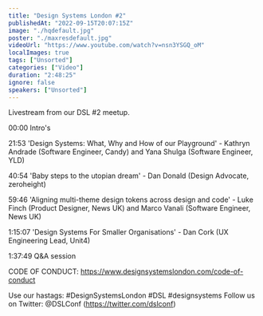 ```yaml
---
title: "Design Systems London #2"
publishedAt: "2022-09-15T20:07:15Z"
image: "./hqdefault.jpg"
poster: "./maxresdefault.jpg"
videoUrl: "https://www.youtube.com/watch?v=nsn3YSGQ_oM"
localImages: true
tags: ["Unsorted"]
categories: ["Video"]
duration: "2:48:25"
ignore: false
speakers: ["Unsorted"]
---
```


Livestream from our DSL #2 meetup.

00:00 Intro's

21:53 'Design Systems: What, Why and How of our Playground' - Kathryn Andrade (Software Engineer, Candy) and Yana Shulga (Software Engineer, YLD)

40:54 'Baby steps to the utopian dream' - Dan Donald (Design Advocate, zeroheight)

59:46 'Aligning multi-theme design tokens across design and code' - Luke Finch (Product Designer, News UK) and Marco Vanali (Software Engineer, News UK)

1:15:07 'Design Systems For Smaller Organisations' - Dan Cork (UX Engineering Lead, Unit4)

1:37:49 Q&A session

CODE OF CONDUCT:
https://www.designsystemslondon.com/code-of-conduct

Use our hastags: #DesignSystemsLondon #DSL #designsystems
Follow us on Twitter:
@DSLConf (https://twitter.com/dslconf)
